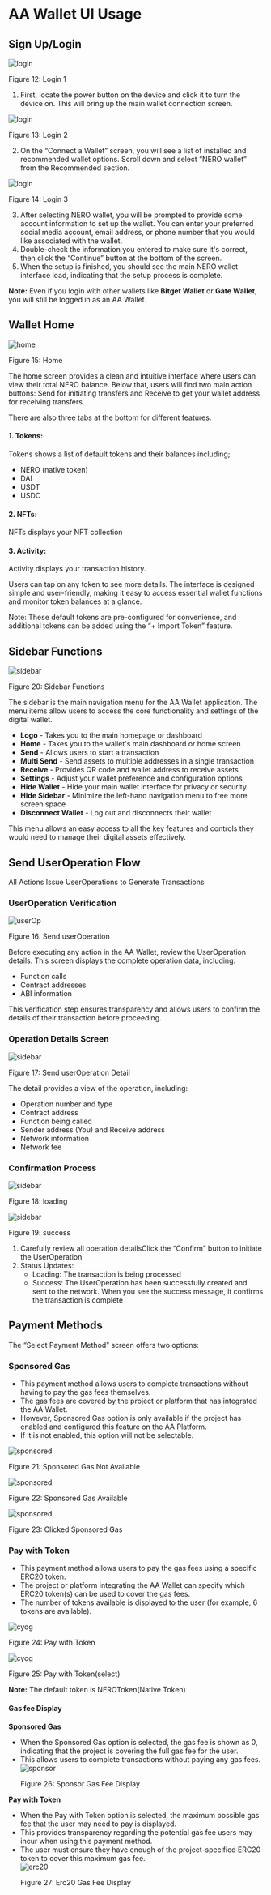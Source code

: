 # AA Wallet UI Usage

## Sign Up/Login

<div style={{ height: "2rem" }} />
<div style={{ textAlign: "center" }}>
  <img
    src="/assets/aaWallet/login-1.png"
    alt="login"
    style={{ margin: "0 auto", display: "block", maxWidth: "60%" }}
  />
  <p style={{ fontStyle: "italic" }}>Figure 12: Login 1</p>
</div>

1. First, locate the power button on the device and click it to turn the device on. This will bring up the main wallet connection screen.

<div style={{ height: "2rem" }} />
<div style={{ textAlign: "center" }}>
  <img
    src="/assets/aaWallet/login-2.png"
    alt="login"
    style={{ margin: "0 auto", display: "block", maxWidth: "60%" }}
  />
  <p style={{ fontStyle: "italic" }}>Figure 13: Login 2</p>
</div>

2. On the “Connect a Wallet” screen, you will see a list of installed and recommended wallet options. Scroll down and select “NERO wallet” from the Recommended section.

<div style={{ height: "2rem" }} />
<div style={{ textAlign: "center" }}>
  <img
    src="/assets/aaWallet/login-3.png"
    alt="login"
    style={{ margin: "0 auto", display: "block", maxWidth: "60%" }}
  />
  <p style={{ fontStyle: "italic" }}>Figure 14: Login 3</p>
</div>

3. After selecting NERO wallet, you will be prompted to provide some account information to set up the wallet. You can enter your preferred social media account, email address, or phone number that you would like associated with the wallet.
4. Double-check the information you entered to make sure it's correct, then click the “Continue” button at the bottom of the screen.
5. When the setup is finished, you should see the main NERO wallet interface load, indicating that the setup process is complete.

**Note:** Even if you login with other wallets like **Bitget Wallet** or **Gate Wallet**, you will still be logged in as an AA Wallet.

## Wallet Home

<div style={{ height: "2rem" }} />
<div style={{ textAlign: "center" }}>
  <img
    src="/assets/aaWallet/home.png"
    alt="home"
    style={{ margin: "0 auto", display: "block", maxWidth: "60%" }}
  />
  <p style={{ fontStyle: "italic" }}>Figure 15: Home</p>
</div>

The home screen provides a clean and intuitive interface where users can view their total NERO balance. Below that, users will find two main action buttons: Send for initiating transfers and Receive to get your wallet address for receiving transfers.

There are also three tabs at the bottom for different features.

#### 1. Tokens:

Tokens shows a list of default tokens and their balances including;

- NERO (native token)
- DAI
- USDT
- USDC

#### 2. NFTs:

NFTs displays your NFT collection

#### 3. Activity:

Activity displays your transaction history.

Users can tap on any token to see more details. The interface is designed simple and user-friendly, making it easy to access essential wallet functions and monitor token balances at a glance.

Note: These default tokens are pre-configured for convenience, and additional tokens can be added using the “+ Import Token” feature.

## Sidebar Functions

<div style={{ height: "2rem" }} />
<div style={{ textAlign: "center" }}>
  <img
    src="/assets/aaWallet/sidebar.png"
    alt="sidebar"
    style={{ margin: "0 auto", display: "block", maxWidth: "60%" }}
  />
  <p style={{ fontStyle: "italic" }}>Figure 20: Sidebar Functions</p>
</div>

The sidebar is the main navigation menu for the AA Wallet application. The menu items allow users to access the core functionality and settings of the digital wallet.

- **Logo** - Takes you to the main homepage or dashboard
- **Home** - Takes you to the wallet's main dashboard or home screen
- **Send** - Allows users to start a transaction
- **Multi Send** - Send assets to multiple addresses in a single transaction
- **Receive** - Provides QR code and wallet address to receive assets
- **Settings** - Adjust your wallet preference and configuration options
- **Hide Wallet** - Hide your main wallet interface for privacy or security
- **Hide Sidebar** - Minimize the left-hand navigation menu to free more screen space
- **Disconnect Wallet** - Log out and disconnects their wallet

This menu allows an easy access to all the key features and controls they would need to manage their digital assets effectively.

## Send UserOperation Flow

All Actions Issue UserOperations to Generate Transactions

### UserOperation Verification

<div style={{ height: "2rem" }} />
<div style={{ textAlign: "center" }}>
  <img
    src="/assets/aaWallet/userOp.png"
    alt="userOp"
    style={{ margin: "0 auto", display: "block", maxWidth: "60%" }}
  />
  <p style={{ fontStyle: "italic" }}>Figure 16: Send userOperation</p>
</div>

Before executing any action in the AA Wallet, review the UserOperation details. This screen displays the complete operation data, including:

- Function calls
- Contract addresses
- ABI information

This verification step ensures transparency and allows users to confirm the details of their transaction before proceeding.

### Operation Details Screen

<div style={{ height: "2rem" }} />
<div style={{ textAlign: "center" }}>
  <img
    src="/assets/aaWallet/userOp-detail.png"
    alt="sidebar"
    style={{ margin: "0 auto", display: "block", maxWidth: "60%" }}
  />
  <p style={{ fontStyle: "italic" }}>Figure 17: Send userOperation Detail</p>
</div>

The detail provides a view of the operation, including:

- Operation number and type
- Contract address
- Function being called
- Sender address (You) and Receive address
- Network information
- Network fee

### Confirmation Process

<div style={{ height: "2rem" }} />
<div style={{ textAlign: "center" }}>
  <img
    src="/assets/aaWallet/loading.png"
    alt="sidebar"
    style={{ margin: "0 auto", display: "block", maxWidth: "60%" }}
  />
  <p style={{ fontStyle: "italic" }}>Figure 18: loading</p>
</div>

<div style={{ height: "2rem" }} />
<div style={{ textAlign: "center" }}>
  <img
    src="/assets/aaWallet/success.png"
    alt="sidebar"
    style={{ margin: "0 auto", display: "block", maxWidth: "60%" }}
  />
  <p style={{ fontStyle: "italic" }}>Figure 19: success</p>
</div>

1. Carefully review all operation detailsClick the “Confirm” button to initiate the UserOperation
2. Status Updates:
   - Loading: The transaction is being processed
   - Success: The UserOperation has been successfully created and sent to the network. When you see the success message, it confirms the transaction is complete

## Payment Methods

The “Select Payment Method” screen offers two options:

### Sponsored Gas

- This payment method allows users to complete transactions without having to pay the gas fees themselves.
- The gas fees are covered by the project or platform that has integrated the AA Wallet.
- However, Sponsored Gas option is only available if the project has enabled and configured this feature on the AA Platform.
- If it is not enabled, this option will not be selectable.

<div style={{ height: "2rem" }} />
<div style={{ textAlign: "center" }}>
  <img
    src="/assets/aaWallet/sponsored-off.png"
    alt="sponsored"
    style={{ margin: "0 auto", display: "block", maxWidth: "60%" }}
  />
  <p style={{ fontStyle: "italic" }}>Figure 21: Sponsored Gas Not Available</p>
</div>

<div style={{ height: "2rem" }} />
<div style={{ textAlign: "center" }}>
  <img
    src="/assets/aaWallet/sponsored-on.png"
    alt="sponsored"
    style={{ margin: "0 auto", display: "block", maxWidth: "60%" }}
  />
  <p style={{ fontStyle: "italic" }}>Figure 22: Sponsored Gas Available</p>
</div>

<div style={{ height: "2rem" }} />
<div style={{ textAlign: "center" }}>
  <img
    src="/assets/aaWallet/sponsored-click.png"
    alt="sponsored"
    style={{ margin: "0 auto", display: "block", maxWidth: "60%" }}
  />
  <p style={{ fontStyle: "italic" }}>Figure 23: Clicked Sponsored Gas</p>
</div>

### Pay with Token

- This payment method allows users to pay the gas fees using a specific ERC20 token.
- The project or platform integrating the AA Wallet can specify which ERC20 token(s) can be used to cover the gas fees.
- The number of tokens available is displayed to the user (for example, 6 tokens are available).

<div style={{ height: "2rem" }} />
<div style={{ textAlign: "center" }}>
  <img
    src="/assets/aaWallet/cyog.png"
    alt="cyog"
    style={{ margin: "0 auto", display: "block", maxWidth: "60%" }}
  />
  <p style={{ fontStyle: "italic" }}>Figure 24: Pay with Token</p>
</div>

<div style={{ height: "2rem" }} />
<div style={{ textAlign: "center" }}>
  <img
    src="/assets/aaWallet/cyog-select.png"
    alt="cyog"
    style={{ margin: "0 auto", display: "block", maxWidth: "60%" }}
  />
  <p style={{ fontStyle: "italic" }}>Figure 25: Pay with Token(select)</p>
</div>

**Note:** The default token is NEROToken(Native Token)

#### Gas fee Display

**Sponsored Gas**

- When the Sponsored Gas option is selected, the gas fee is shown as 0, indicating that the project is covering the full gas fee for the user.
- This allows users to complete transactions without paying any gas fees.
  <div style={{ height: "2rem" }} />
  <div style={{ textAlign: "center" }}>
    <img
      src="/assets/aaWallet/gasFee-sponsor.png"
      alt="sponsor"
      style={{ margin: "0 auto", display: "block", maxWidth: "60%" }}
    />
    <p style={{ fontStyle: "italic" }}>Figure 26: Sponsor Gas Fee Display</p>
  </div>

**Pay with Token**

- When the Pay with Token option is selected, the maximum possible gas fee that the user may need to pay is displayed.
- This provides transparency regarding the potential gas fee users may incur when using this payment method.
- The user must ensure they have enough of the project-specified ERC20 token to cover this maximum gas fee.
  <div style={{ height: "2rem" }} />
  <div style={{ textAlign: "center" }}>
    <img
      src="/assets/aaWallet/gasFee-erc20.png"
      alt="erc20"
      style={{ margin: "0 auto", display: "block", maxWidth: "60%" }}
    />
    <p style={{ fontStyle: "italic" }}>Figure 27: Erc20 Gas Fee Display</p>
  </div>
